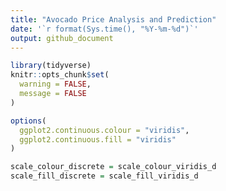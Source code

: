 ```yaml
---
title: "Avocado Price Analysis and Prediction"
date: '`r format(Sys.time(), "%Y-%m-%d")`'
output: github_document
---
```


```r
library(tidyverse)
knitr::opts_chunk$set(
  warning = FALSE,
  message = FALSE
)

options(
  ggplot2.continuous.colour = "viridis",
  ggplot2.continuous.fill = "viridis"
)

scale_colour_discrete = scale_colour_viridis_d
scale_fill_discrete = scale_fill_viridis_d
```